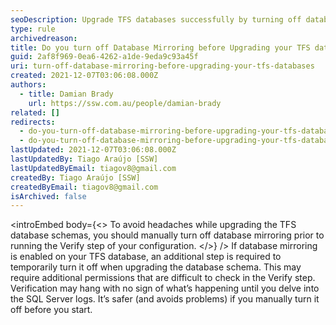```yaml
---
seoDescription: Upgrade TFS databases successfully by turning off database mirroring before schema upgrades to avoid verification issues and SQL Server log headaches.
type: rule
archivedreason:
title: Do you turn off Database Mirroring before Upgrading your TFS databases?
guid: 2af8f969-0ea6-4262-a1de-9eda9c93a45f
uri: turn-off-database-mirroring-before-upgrading-your-tfs-databases
created: 2021-12-07T03:06:08.000Z
authors:
  - title: Damian Brady
    url: https://ssw.com.au/people/damian-brady
related: []
redirects:
  - do-you-turn-off-database-mirroring-before-upgrading-your-tfs-databases
  - do-you-turn-off-database-mirroring-before-upgrading-your-tfs-databases1
lastUpdated: 2021-12-07T03:06:08.000Z
lastUpdatedBy: Tiago Araújo [SSW]
lastUpdatedByEmail: tiagov8@gmail.com
createdBy: Tiago Araújo [SSW]
createdByEmail: tiagov8@gmail.com
isArchived: false
---
```


<introEmbed
  body={<>
To avoid headaches while upgrading the TFS database schemas, you should manually turn off database mirroring prior to running the Verify step of your configuration.
  </>}
/>
If database mirroring is enabled on your TFS database, an additional step is required to temporarily turn it off when upgrading the database schema. This may require additional permissions that are difficult to check in the Verify step. Verification may hang with no sign of what’s happening until you delve into the SQL Server logs. It’s safer (and avoids problems) if you manually turn it off before you start.
